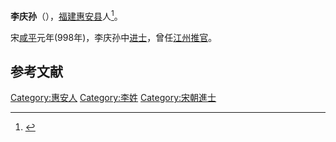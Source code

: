 
'''李庆孙'''（{{bd|?||?}}），[[福建|福建]][[惠安县|惠安县]]人<ref>{{cite book|author=惠安县地方志编纂委员会|title=惠安县志|publisher=方志出版社|location=北 京市|isbn=7-80122-352-7|url=http://www.fjsq.gov.cn/ShowText.asp?ToBook=3192&index=1878&|edition=第1 版|accessdate=2011-06-22|date=1998年7月|archive-url=https://web.archive.org/web/20161023205739/http://www.fjsq.gov.cn/ShowText.asp?ToBook=3192&index=1878&|archive-date=2016-10-23|dead-url=yes}}</ref>。

宋[[咸平|咸平]]元年(998年)，李庆孙中[[进士|进士]]，曾任[[江州|江州]][[推官|推官]]。

== 参考文献 ==

<references/>

{{福建小作品}}
[[Category:惠安人|Category:惠安人]]
[[Category:李姓|Category:李姓]]
[[Category:宋朝進士|Category:宋朝進士]]